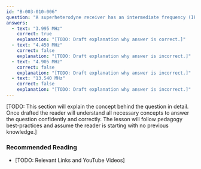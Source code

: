```yaml
---
id: "B-003-010-006"
question: "A superheterodyne receiver has an intermediate frequency (IF) of 455 kHz. The local oscillator runs above the operating frequency. To which frequency should it be tuned to receive a signal on 3.54 MHz?"
answers:
  - text: "3.995 MHz"
    correct: true
    explanation: "[TODO: Draft explanation why answer is correct.]"
  - text: "4.450 MHz"
    correct: false
    explanation: "[TODO: Draft explanation why answer is incorrect.]"
  - text: "4.905 MHz"
    correct: false
    explanation: "[TODO: Draft explanation why answer is incorrect.]"
  - text: "13.540 MHz"
    correct: false
    explanation: "[TODO: Draft explanation why answer is incorrect.]"
---
```


[TODO: This section will explain the concept behind the question in detail. Once drafted the reader will understand all necessary concepts to answer the question confidently and correctly. The lesson will follow pedagogy best-practices and assume the reader is starting with no previous knowledge.]

### Recommended Reading

- [TODO: Relevant Links and YouTube Videos]
